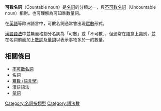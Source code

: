 {{多個問題|
{{Unreferenced |time=2009-06-27T14:26:03+00:00 }}
{{Expand |time=2009-06-27T14:26:03+00:00 }}
}}

'''可數名詞'''（Countable noun）是[[名詞|名詞]]的分類之一，與[[不可數名詞|不可數名詞]]（Uncountable noun）相對。也可理解為可知準數量詞。

在[[英語|英語]]等歐洲語言中，可數名詞通常會出現[[眾數_(語言學)|眾數]]形式。

[[漢語語法|漢語語法]]中並無嚴格劃分名詞為「可數」或「不可數」，但通常在語意上識別，並在名詞前面加上[[數詞|數詞]]及[[量詞|量詞]]以表示事物多於一的數量。

==相關條目==
*[[不可數名詞|不可數名詞]]
*[[名詞|名詞]]
*[[眾數_(語言學)|眾數 (語言學)]]
*[[漢語語法|漢語語法]] 
*[[量詞|量詞]]

{{lexical categories|state=collapsed}}
{{Lang-stub}}

[[Category:名詞按類型|Category:名詞按類型]]
[[Category:語法數|Category:語法數]]
